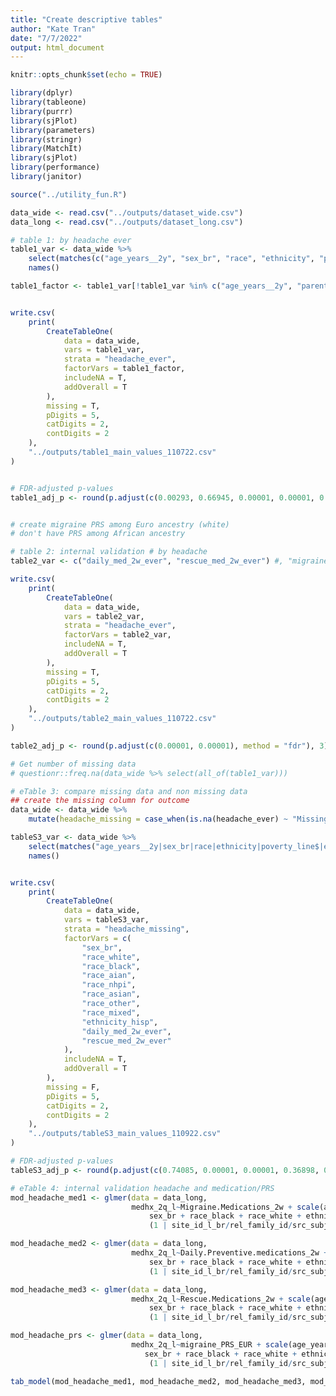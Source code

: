 ```yaml
---
title: "Create descriptive tables"
author: "Kate Tran"
date: "7/7/2022"
output: html_document
---
```


```r
knitr::opts_chunk$set(echo = TRUE)
```

```r
library(dplyr)
library(tableone)
library(purrr)
library(sjPlot)
library(parameters)
library(stringr)
library(MatchIt)
library(sjPlot)
library(performance)
library(janitor)

source("../utility_fun.R")
```

```r
data_wide <- read.csv("../outputs/dataset_wide.csv")
data_long <- read.csv("../outputs/dataset_long.csv")
```

```r
# table 1: by headache ever
table1_var <- data_wide %>% 
    select(matches(c("age_years__2y", "sex_br", "race", "ethnicity", "poverty_line$", "edu$"))) %>% 
    names()

table1_factor <- table1_var[!table1_var %in% c("age_years__2y", "parents_avg_edu")]


write.csv(
    print(
        CreateTableOne(
            data = data_wide,
            vars = table1_var,
            strata = "headache_ever",
            factorVars = table1_factor,
            includeNA = T,
            addOverall = T
        ),
        missing = T,
        pDigits = 5,
        catDigits = 2,
        contDigits = 2
    ),
    "../outputs/table1_main_values_110722.csv"
)


# FDR-adjusted p-values
table1_adj_p <- round(p.adjust(c(0.00293, 0.66945, 0.00001, 0.00001, 0.00002, 0.81631, 0.64358, 0.09838, 0.00009, 0.00789, 0.00001), method = "fdr"), 3)


# create migraine PRS among Euro ancestry (white)
# don't have PRS among African ancestry
```

```r
# table 2: internal validation # by headache
table2_var <- c("daily_med_2w_ever", "rescue_med_2w_ever") #, "migraine_PRS_EUR"

write.csv(
    print(
        CreateTableOne(
            data = data_wide,
            vars = table2_var,
            strata = "headache_ever",
            factorVars = table2_var,
            includeNA = T,
            addOverall = T
        ),
        missing = T,
        pDigits = 5,
        catDigits = 2,
        contDigits = 2
    ),
    "../outputs/table2_main_values_110722.csv"
)

table2_adj_p <- round(p.adjust(c(0.00001, 0.00001), method = "fdr"), 3)

# Get number of missing data
# questionr::freq.na(data_wide %>% select(all_of(table1_var)))
```

```r
# eTable 3: compare missing data and non missing data
## create the missing column for outcome
data_wide <- data_wide %>% 
    mutate(headache_missing = case_when(is.na(headache_ever) ~ "Missing", TRUE ~ "Not missing"))

tableS3_var <- data_wide %>% 
    select(matches("age_years__2y|sex_br|race|ethnicity|poverty_line$|edu$|daily_med_2w_ever|rescue_med_2w_ever|PRS")) %>% 
    names()


write.csv(
    print(
        CreateTableOne(
            data = data_wide,
            vars = tableS3_var,
            strata = "headache_missing",
            factorVars = c(
                "sex_br",
                "race_white",
                "race_black",
                "race_aian",
                "race_nhpi",
                "race_asian",
                "race_other",
                "race_mixed",
                "ethnicity_hisp",
                "daily_med_2w_ever",
                "rescue_med_2w_ever"
            ),
            includeNA = T,
            addOverall = T
        ),
        missing = F,
        pDigits = 5,
        catDigits = 2,
        contDigits = 2
    ),
    "../outputs/tableS3_main_values_110922.csv"
)

# FDR-adjusted p-values
tableS3_adj_p <- round(p.adjust(c(0.74085, 0.00001, 0.00001, 0.36898, 0.60990, 0.72167, 0.00001, 0.82726, 0.00001, 0.92661, 0.03992, 0.00001, 0.00004, 0.00001), method = "fdr"), 3)
```

```r
# eTable 4: internal validation headache and medication/PRS
mod_headache_med1 <- glmer(data = data_long, 
                           medhx_2q_l~Migraine.Medications_2w + scale(age_years) + scale(age_years)^2 + scale(age_years)^3 + 
                               sex_br + race_black + race_white + ethnicity_hisp + household_income +
                               (1 | site_id_l_br/rel_family_id/src_subject_id), family = binomial, nAGQ = 0)

mod_headache_med2 <- glmer(data = data_long, 
                           medhx_2q_l~Daily.Preventive.medications_2w + scale(age_years) + scale(age_years)^2 + scale(age_years)^3  + 
                               sex_br + race_black + race_white + ethnicity_hisp + household_income +
                               (1 | site_id_l_br/rel_family_id/src_subject_id), family = binomial, nAGQ = 0)

mod_headache_med3 <- glmer(data = data_long, 
                           medhx_2q_l~Rescue.Medications_2w + scale(age_years) + scale(age_years)^2 + scale(age_years)^3  + 
                               sex_br + race_black + race_white + ethnicity_hisp + household_income +
                               (1 | site_id_l_br/rel_family_id/src_subject_id), family = binomial, nAGQ = 0)

mod_headache_prs <- glmer(data = data_long, 
                           medhx_2q_l~migraine_PRS_EUR + scale(age_years) + scale(age_years)^2 + scale(age_years)^3  + 
                              sex_br + race_black + race_white + ethnicity_hisp + household_income +
                               (1 | site_id_l_br/rel_family_id/src_subject_id), family = binomial, nAGQ = 0)

tab_model(mod_headache_med1, mod_headache_med2, mod_headache_med3, mod_headache_prs, show.intercept = F)
```
